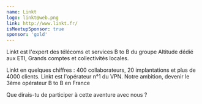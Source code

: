```yaml
---
name: Linkt
logo: linkt@web.png
link: http://www.linkt.fr/
isMeetupSponsor: true
sponsor: 'gold'
---
```


Linkt est l'expert des télécoms et services B to B du groupe Altitude dédié aux ETI, 
Grands comptes et collectivités locales.

Linkt en quelques chiffres : 400 collaborateurs, 20 implantations et plus de 4000 clients.
Linkt est l'opérateur n°1 du VPN. Notre ambition, devenir le 3ème opérateur B to B en France
 
Que dirais-tu de participer à cette aventure avec nous ? 

